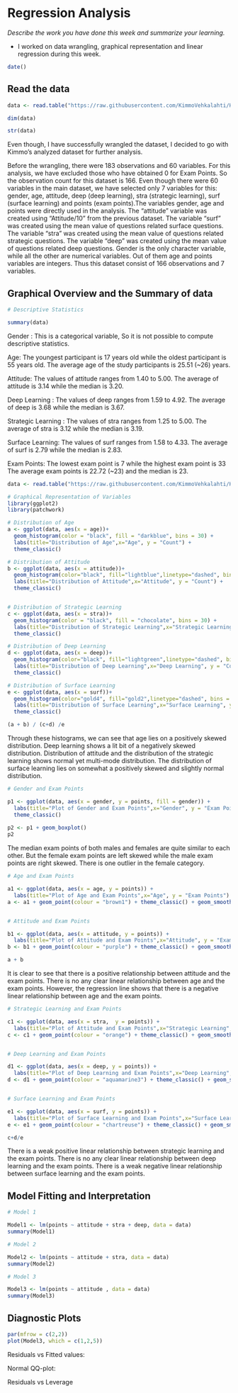 # Regression Analysis

*Describe the work you have done this week and summarize your learning.*

- I worked on data wrangling, graphical representation and linear regression during this week.  

```r
date()
```
## Read the data

```r

data <- read.table("https://raw.githubusercontent.com/KimmoVehkalahti/Helsinki-Open-Data-Science/master/datasets/learning2014.txt", sep=",", header=TRUE)

dim(data)

str(data)

```

Even though, I have successfully wrangled the dataset, I decided to go with Kimmo's analyzed dataset for further analysis.  

Before the wrangling, there were 183 observations and 60 variables. For this analysis, we have excluded those who have obtained 0 for Exam Points. So the observation count for this dataset is 166.
Even though there were 60 variables in the main dataset, we have selected only 7 variables for this: gender, age, attitude, deep (deep learning), stra (strategic learning), surf (surface learning) and points (exam points).The variables gender, age and points were directly used in the analysis. The "attitude" variable was created using "Attitude/10" from the previous dataset. The variable "surf" was created using the mean value of questions related surface questions. The variable "stra" was created using the mean value of questions related strategic questions. The variable "deep" was created using the mean value of questions related deep questions. 
Gender is the only character variable, while all the other are numerical variables. Out of them age and points variables are integers. 
Thus this dataset consist of 166 observations and 7 variables.

## Graphical Overview and the Summary of data

```r

# Descriptive Statistics

summary(data)
```

Gender : This is a categorical variable, So it is not possible to compute descriptive statistics. 

Age: The youngest participant is 17 years old while the oldest participant is 55 years old. The average age of the study participants is 25.51 (~26) years. 

Attitude: The values of attitude ranges from 1.40 to 5.00. The average of attitude is 3.14  while the median is 3.20.

Deep Learning : The values of deep ranges from 1.59 to 4.92. The average of deep is 3.68  while the median is 3.67.

Strategic Learning : The values of stra ranges from 1.25 to 5.00. The average of stra is 3.12  while the median is 3.19.

Surface Learning: The values of surf ranges from 1.58 to 4.33. The average of surf is 2.79  while the median is 2.83.

Exam Points: The lowest exam point is 7 while the highest exam point is 33 The average exam points is 22.72 (~23) and the median is 23.

```r
data <- read.table("https://raw.githubusercontent.com/KimmoVehkalahti/Helsinki-Open-Data-Science/master/datasets/learning2014.txt", sep=",", header=TRUE)

# Graphical Representation of Variables
library(ggplot2)
library(patchwork)

# Distribution of Age
a <- ggplot(data, aes(x = age))+
  geom_histogram(color = "black", fill = "darkblue", bins = 30) +
  labs(title="Distribution of Age",x="Age", y = "Count") +
  theme_classic()

# Distribution of Attitude
b <- ggplot(data, aes(x = attitude))+
  geom_histogram(color="black", fill="lightblue",linetype="dashed", bins = 30) +
  labs(title="Distribution of Attitude",x="Attitude", y = "Count") +
  theme_classic()


# Distribution of Strategic Learning
c <- ggplot(data, aes(x = stra))+
  geom_histogram(color = "black", fill = "chocolate", bins = 30) +
  labs(title="Distribution of Strategic Learning",x="Strategic Learning", y = "Count") +
  theme_classic()

# Distribution of Deep Learning
d <- ggplot(data, aes(x = deep))+
  geom_histogram(color="black", fill="lightgreen",linetype="dashed", bins = 30) +
  labs(title="Distribution of Deep Learning",x="Deep Learning", y = "Count") +
  theme_classic()

# Distribution of Surface Learning
e <- ggplot(data, aes(x = surf))+
  geom_histogram(color="gold4", fill="gold2",linetype="dashed", bins = 30) +
  labs(title="Distribution of Surface Learning",x="Surface Learning", y = "Count") +
  theme_classic()

(a + b) / (c+d) /e

```

Through these histograms, we can see that age lies on a positively skewed distribution. Deep learning shows a lit bit of a negatively skewed distribution. Distribution of attitude and the distribution of the strategic learning shows normal yet multi-mode distribution. The distribution of surface learning lies on somewhat a positively skewed and slightly normal distribution. 

```r

# Gender and Exam Points

p1 <- ggplot(data, aes(x = gender, y = points, fill = gender)) +
  labs(title="Plot of Gender and Exam Points",x="Gender", y = "Exam Points") +
  theme_classic()
  
p2 <- p1 + geom_boxplot()
p2 

```

The median exam points of both males and females are quite similar to each other. But the female exam points are left skewed while the male exam points are right skewed. There is one outlier in the female category. 

```r
# Age and Exam Points

a1 <- ggplot(data, aes(x = age, y = points)) +
  labs(title="Plot of Age and Exam Points",x="Age", y = "Exam Points") 
a <- a1 + geom_point(colour = "brown1") + theme_classic() + geom_smooth(method = "lm")


# Attitude and Exam Points

b1 <- ggplot(data, aes(x = attitude, y = points)) +
  labs(title="Plot of Attitude and Exam Points",x="Attitude", y = "Exam Points") 
b <- b1 + geom_point(colour = "purple") + theme_classic() + geom_smooth(method = "lm")

a + b
```
It is clear to see that there is a positive relationship between attitude and the exam points. There is no any clear linear relationship between age and the exam points. However, the regression line shows that there is a negative linear relationship between age and the exam points. 

```r
# Strategic Learning and Exam Points

c1 <- ggplot(data, aes(x = stra,  y = points)) +
  labs(title="Plot of Attitude and Exam Points",x="Strategic Learning", y = "Exam Points") 
c <- c1 + geom_point(colour = "orange") + theme_classic() + geom_smooth(method = "lm")


# Deep Learning and Exam Points

d1 <- ggplot(data, aes(x = deep, y = points)) +
  labs(title="Plot of Deep Learning and Exam Points",x="Deep Learning", y = "Exam Points") 
d <- d1 + geom_point(colour = "aquamarine3") + theme_classic() + geom_smooth(method = "lm")


# Surface Learning and Exam Points

e1 <- ggplot(data, aes(x = surf, y = points)) +
  labs(title="Plot of Surface Learning and Exam Points",x="Surface Learning", y = "Exam Points") 
e <- e1 + geom_point(colour = "chartreuse") + theme_classic() + geom_smooth(method = "lm")

c+d/e
```

There is a weak positive linear relationship between strategic learning and the exam points. There is no any clear linear relationship between deep learning and the exam points. There is a weak negative linear relationship between surface learning and the exam points. 


## Model Fitting and Interpretation

```r
# Model 1

Model1 <- lm(points ~ attitude + stra + deep, data = data)
summary(Model1)
```



```r
# Model 2

Model2 <- lm(points ~ attitude + stra, data = data)
summary(Model2)
```



```r
# Model 3

Model3 <- lm(points ~ attitude , data = data)
summary(Model3)
```

## Diagnostic Plots

```r
par(mfrow = c(2,2))
plot(Model3, which = c(1,2,5))
```

Residuals vs Fitted values:

Normal QQ-plot:

Residuals vs Leverage


